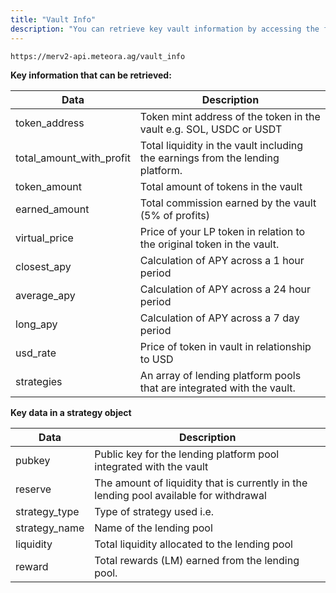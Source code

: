```yaml
---
title: "Vault Info"
description: "You can retrieve key vault information by accessing the following API"
---
```


```bash
https://merv2-api.meteora.ag/vault_info
```

**Key information that can be retrieved:**

| Data                          | Description |
|--------------------------------|-------------|
| token_address                 | Token mint address of the token in the vault e.g. SOL, USDC or USDT |
| total_amount_with_profit      | Total liquidity in the vault including the earnings from the lending platform. |
| token_amount                  | Total amount of tokens in the vault |
| earned_amount                 | Total commission earned by the vault (5% of profits) |
| virtual_price                 | Price of your LP token in relation to the original token in the vault. |
| closest_apy                   | Calculation of APY across a 1 hour period |
| average_apy                   | Calculation of APY across a 24 hour period |
| long_apy                      | Calculation of APY across a 7 day period |
| usd_rate                      | Price of token in vault in relationship to USD |
| strategies                    | An array of lending platform pools that are integrated with the vault. |

**Key data in a strategy object**

| Data           | Description |
|---------------|-------------|
| pubkey        | Public key for the lending platform pool integrated with the vault |
| reserve       | The amount of liquidity that is currently in the lending pool available for withdrawal |
| strategy_type | Type of strategy used i.e. |
| strategy_name | Name of the lending pool |
| liquidity     | Total liquidity allocated to the lending pool |
| reward        | Total rewards (LM) earned from the lending pool. |
